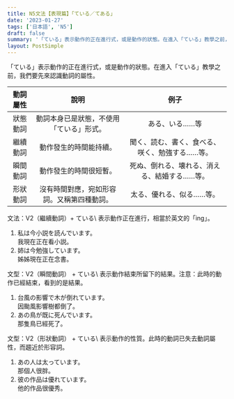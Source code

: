 ```yaml
---
title: N5文法【表現篇】「ている／てある」
date: '2023-01-27'
tags: ['日本語', 'N5']
draft: false
summary: '「ている」表示動作的正在進行式，或是動作的狀態。在進入「ている」教學之前，我們要先來認識動詞的屬性。'
layout: PostSimple
---
```


「ている」表示動作的正在進行式，或是動作的狀態。在進入「ている」教學之前，我們要先來認識動詞的屬性。

| 動詞屬性 |                    說明                    |                      例子                      |
| :------: | :----------------------------------------: | :--------------------------------------------: |
| 狀態動詞 |  動詞本身已是狀態，不使用「ている」形式。  |                 ある、いる……等                 |
| 繼續動詞 |           動作發生的時間能持續。           | 聞く、読む、書く、食べる、咲く、勉強する……等。 |
| 瞬間動詞 |           動作發生的時間很短暫。           |  死ぬ、倒れる、壊れる、消える、結婚する……等。  |
| 形狀動詞 | 沒有時間對應，宛如形容詞。又稱第四種動詞。 |            太る、優れる、似る……等。            |

<grammer>文法：V2（繼續動詞）+ ている\ 表示動作正在進行，相當於英文的「ing」。</grammer>

1. 私は今小説を読んでいます。\
   我現在正在看小説。
2. 姉は今勉強しています。\
   姊姊現在正在念書。

<grammer>
  文型：V2（瞬間動詞） + ている\ 表示動作結束所留下的結果。注意：此時的動作已經結束，看到的是結果。
</grammer>

1. 台風の影響で木が倒れています。\
   因颱風影響樹都倒了。
2. あの鳥が既に死んでいます。\
   那隻鳥已經死了。

<grammer>
  文型：V2（形狀動詞） + ている\ 表示動作的性質。此時的動詞已失去動詞屬性，而趨近於形容詞。
</grammer>

1. あの人は太っています。\
   那個人很胖。
2. 彼の作品は優れています。\
   他的作品很優秀。
